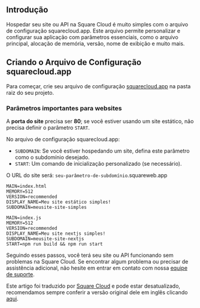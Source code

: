 
## Introdução

Hospedar seu site ou API na Square Cloud é muito simples com o arquivo de configuração squarecloud.app. Este arquivo permite personalizar e configurar sua aplicação com parâmetros essenciais, como o arquivo principal, alocação de memória, versão, nome de exibição e muito mais.

## Criando o Arquivo de Configuração squarecloud.app
Para começar, crie seu arquivo de configuração [squarecloud.app](./como-criar-seu-arquivo-de-configuracao-squarecloud) na pasta raiz do seu projeto.

### Parâmetros importantes para websites
A **porta do site** precisa ser **80**; se você estiver usando um site estático, não precisa definir o parâmetro `START`.

No arquivo de configuração squarecloud.app:
- `SUBDOMAIN`: Se você estiver hospedando um site, defina este parâmetro como o subdomínio desejado.
- `START`: Um comando de inicialização personalizado (se necessário).

<Note>O URL do site será: `seu-parâmetro-de-subdomínio`.squareweb.app</Note>
```systemd Este exemplo hospeda um site sem comando de inicialização personalizado
MAIN=index.html
MEMORY=512
VERSION=recommended
DISPLAY_NAME=Meu site estático simples!
SUBDOMAIN=meusite-site-simples
```

```systemd Este exemplo usa todos os parâmetros e comandos de inicialização personalizados em um site
MAIN=index.js
MEMORY=512
VERSION=recommended
DISPLAY_NAME=Meu site nextjs simples!
SUBDOMAIN=meusite-site-nextjs
START=npm run build && npm run start
```

Seguindo esses passos, você terá seu site ou API funcionando sem problemas na Square Cloud. Se encontrar algum problema ou precisar de assistência adicional, não hesite em entrar em contato com nossa [equipe de suporte](../company/support).

Este artigo foi traduzido por [Square Cloud](https://squarecloud.app) e pode estar desatualizado, recomendamos sempre conferir a versão original dele em inglês clicando [aqui](/getting-started/config-file).